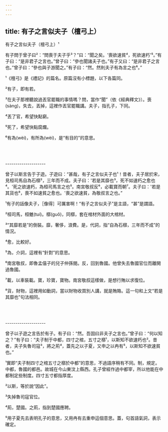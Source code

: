 ```yaml
---
---
---
```

title: 有子之言似夫子（檀弓上）
---




有子之言似夫子（檀弓上）¹

有子問于曾子曰²：“問喪于夫子乎³？”曰：“聞之矣。'喪欲速貧⁴，死欲速朽'⁵。”有子曰：“是非君子之言也。”曾子曰：“參也聞諸夫子也。”有子又曰：“是非君子之言也。”曾子曰：“參也與子游聞之。”有子曰：“然。然則夫子有為言之也⁶。”

¹《檀弓》是《禮記》的篇名。原篇沒有小標題，以下各篇同。

²有子，即有若。

³在夫子那裡聽說過丟官罷職的事情嗎？問，當作“聞”（依《經典釋文》）。喪(sàng)，失去，丟掉，這裡作丟官罷職講。夫子，指孔子，下同。

⁴丟了官，希望快點窮。

⁵死了，希望快點腐爛。

⁶有為(wèi)，有所為(wèi)，是“有目的”的意思。



<br/><br/><br/>--------------------

曾子以斯言告于子遊。子遊曰：“甚哉，有子之言似夫子也¹！昔者，夫子居於宋，見桓司馬自為石槨²，三年而不成。夫子曰：'若是其靡也³，死不如速朽之愈也⁴。'死之欲速朽，為桓司馬言之也⁵。南宮敬叔反⁶，必載寶而朝⁷。夫子曰：'若是其貨也⁸，喪不如速貧之愈也。'喪之欲速貧，為敬叔言之也。”

¹有子的話像夫子，［像得］可厲害啊！“有子之言似夫子”是主語，“甚”是謂語。

²桓司馬，桓魋(tuí)。槨(guǒ)，同槨，套在棺材外面的大棺材。

³“其靡若是”的倒裝。靡，奢侈，浪費。是，代詞，指“自為石槨，三年而不成”的情況。

⁴愈，比較好。

⁵為，介詞，這裡有“針對”的意思。

⁶南宮敬叔，即魯孟僖子的兒子仲孫閱。反，回到魯國。他曾失去魯國官位而離開過魯國。

⁷載，以車裝載。寶，珍寶，寶物。南宮敬叔這樣做，是想行賄以求復位。

⁸貨，財物，這裡用如動詞，當以財物收買別人講，就是賄賂。這一句和上文“若是其靡也”句法相同。



<br/><br/><br/>--------------------

曾子以子遊之言告於有子。有子曰：“然。吾固曰非夫子之言也。”曾子曰：“何以知之？”有子曰：“夫子制于中都，四寸之棺，五寸之槨¹，以斯知不欲速朽也²。昔者，夫子失魯司寇³，將之荊⁴，蓋先之以子夏，又申之以冉有⁵，以斯知不欲速貧也。”

¹實即“夫子制四寸之棺五寸之槨於中都”的意思，不過語序稍有不同。制，規定。中都，魯國的都邑。故城在今山東汶上縣西。孔子曾經作過中都宰，所以他能在中都制定些制度。四寸五寸都指厚度。

²以斯，等於說“因此”。

³失掉魯司寇官位。

⁴荊，楚國。之荊，指到楚國應聘。

⁵用子夏先去表明孔子的意思，又用冉有去重申這個意思。蓋，句首語氣詞，表示確定。
